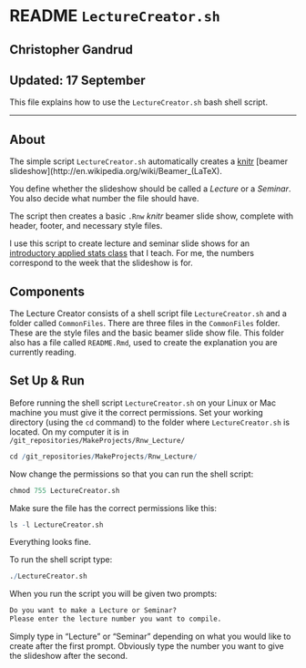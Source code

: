 # README `LectureCreator.sh`
## Christopher Gandrud
## Updated: 17 September

This file explains how to use the `LectureCreator.sh` bash shell script.

---

## About

The simple script `LectureCreator.sh` automatically creates a [knitr](http://yihui.name/knitr/) [beamer slideshow](http://en.wikipedia.org/wiki/Beamer_(LaTeX). 

You define whether the slideshow should be called a *Lecture* or a *Seminar*. You also decide what number the file should have.

The script then creates a basic `.Rnw` *knitr* beamer slide show, complete with header, footer, and necessary style files.

I use this script to create lecture and seminar slide shows for an [introductory applied stats class](http://christophergandrud.github.com/Introduction_to_Statistics_and_Data_Analysis_Yonsei/) that I teach. For me, the numbers correspond to the week that the slideshow is for.

## Components
The Lecture Creator consists of a shell script file `LectureCreator.sh` and a folder called `CommonFiles`. There are three files in the `CommonFiles` folder. These are the style files and the basic beamer slide show file. This folder also has a file called `README.Rmd`, used to create the explanation you are currently reading.

## Set Up & Run
Before running the shell script `LectureCreator.sh` on your Linux or Mac machine you must give it the correct permissions. Set your working directory (using the `cd` command) to the folder where `LectureCreator.sh` is located. On my computer it is in `/git_repositories/MakeProjects/Rnw_Lecture/`

```r
cd /git_repositories/MakeProjects/Rnw_Lecture/
```

Now change the permissions so that you can run the shell script:

```r
chmod 755 LectureCreator.sh
```

Make sure the file has the correct permissions like this:

```r
ls -l LectureCreator.sh
```

Everything looks fine.

To run the shell script type:
```r
./LectureCreator.sh
```

When you run the script you will be given two prompts:

```r
Do you want to make a Lecture or Seminar?
Please enter the lecture number you want to compile.
```

Simply type in "Lecture" or "Seminar" depending on what you would like to create after the first prompt. Obviously type the number you want to give the slideshow after the second.
